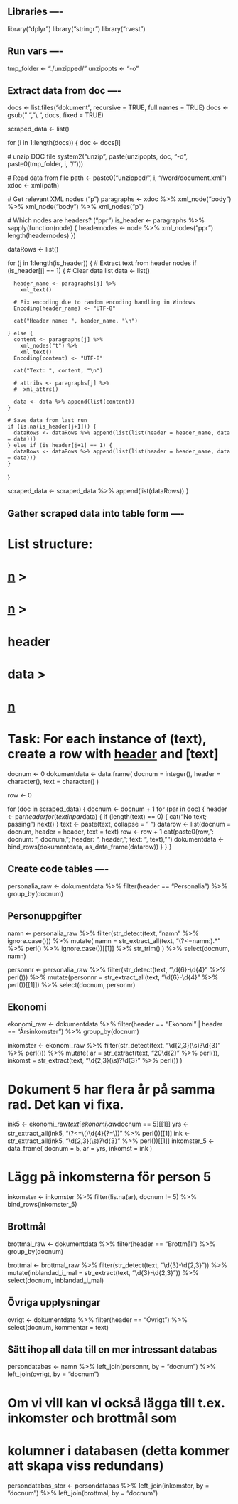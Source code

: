 ## Libraries ----
library("dplyr")
library("stringr")
library("rvest")

## Run vars ----
tmp_folder <- "./unzipped/"
unzipopts <- "-o"

## Extract data from doc ----
docs <- list.files("dokument", recursive = TRUE, full.names = TRUE)
docs <- gsub(" ", "\\ ", docs, fixed = TRUE)

scraped_data <- list()

for (i in 1:length(docs)) {
  doc <- docs[i]

  # unzip DOC file
  system2("unzip", paste(unzipopts, doc, "-d", paste0(tmp_folder, i, "/")))

  # Read data from file
  path <- paste0("unzipped/", i, "/word/document.xml")
  xdoc <- xml(path)

  # Get relevant XML nodes ("p")
  paragraphs <- xdoc %>%
    xml_node("body") %>%
    xml_node("body") %>%
    xml_nodes("p")

  # Which nodes are headers? ("ppr")
  is_header <- paragraphs %>% sapply(function(node) {
    headernodes <- node %>% xml_nodes("ppr")
    length(headernodes)
  })

  dataRows <- list()

  for (j in 1:length(is_header)) {
    # Extract text from header nodes
    if (is_header[j] == 1) {
      # Clear data list
      data <- list()

      header_name <- paragraphs[j] %>%
        xml_text()

      # Fix encoding due to random encoding handling in Windows
      Encoding(header_name) <- "UTF-8"

      cat("Header name: ", header_name, "\n")

    } else {
      content <- paragraphs[j] %>%
        xml_nodes("t") %>%
        xml_text()
      Encoding(content) <- "UTF-8"

      cat("Text: ", content, "\n")

      # attribs <- paragraphs[j] %>%
      #  xml_attrs()

      data <- data %>% append(list(content))
    }

    # Save data from last run
    if (is.na(is_header[j+1])) {
      dataRows <- dataRows %>% append(list(list(header = header_name, data = data)))
    } else if (is_header[j+1] == 1) {
      dataRows <- dataRows %>% append(list(list(header = header_name, data = data)))
    }
  }

  scraped_data <- scraped_data %>% append(list(dataRows))
}


## Gather scraped data into table form ----

# List structure:
# [n](doc) >
#   [n](paragraph) >
#     header
#     data >
#       [n](text)
#
# Task: For each instance of (text), create a row with [header] and [text]

docnum <- 0
dokumentdata <- data.frame(
  docnum = integer(),
  header = character(),
  text = character()
)

row <- 0

for (doc in scraped_data) {
  docnum <- docnum + 1
  for (par in doc) {
    header <- par$header
    for (text in par$data) {
      if (length(text) == 0) {
        cat("No text; passing\n")
        next()
      }
      text <- paste(text, collapse = " ")
      datarow <- list(docnum = docnum, header = header, text = text)
      row <- row + 1
      cat(paste0(row, ": docnum: ", docnum, "; header: ", header, "; text: ", text), "\n")
      dokumentdata <- bind_rows(dokumentdata, as_data_frame(datarow))
    }
  }
}


## Create code tables ----
personalia_raw <- dokumentdata %>%
  filter(header == "Personalia") %>%
  group_by(docnum)

## Personuppgifter
namn <- personalia_raw %>%
  filter(str_detect(text, "namn" %>% ignore.case())) %>%
  mutate(
    namn = str_extract_all(text, "(?<=namn:).*" %>% perl() %>% ignore.case())[[1]] %>%
      str_trim()
  ) %>%
  select(docnum, namn)

personnr <- personalia_raw %>%
  filter(str_detect(text, "\\d{6}-\\d{4}" %>% perl())) %>%
  mutate(personnr = str_extract_all(text, "\\d{6}-\\d{4}" %>% perl())[[1]]) %>%
  select(docnum, personnr)


## Ekonomi
ekonomi_raw <- dokumentdata %>%
  filter(header == "Ekonomi" | header == "Årsinkomster") %>%
  group_by(docnum)

inkomster <- ekonomi_raw %>%
  filter(str_detect(text, "\\d{2,3}(\\s)?\\d{3}" %>% perl())) %>%
  mutate(
    ar = str_extract(text, "20\\d{2}" %>% perl()),
    inkomst = str_extract(text, "\\d{2,3}(\\s)?\\d{3}" %>% perl())
  )

# Dokument 5 har flera år på samma rad. Det kan vi fixa.
ink5 <- ekonomi_raw$text[ekonomi_raw$docnum == 5][[1]]
yrs <- str_extract_all(ink5, "(?<=\\()\\d{4}(?=\\))" %>% perl())[[1]]
ink <- str_extract_all(ink5, "\\d{2,3}(\\s)?\\d{3}" %>% perl())[[1]]
inkomster_5 <- data_frame(
  docnum = 5,
  ar = yrs,
  inkomst = ink
)

# Lägg på inkomsterna för person 5
inkomster <- inkomster %>%
  filter(!is.na(ar), docnum != 5) %>%
  bind_rows(inkomster_5)

## Brottmål
brottmal_raw <- dokumentdata %>%
  filter(header == "Brottmål") %>%
  group_by(docnum)

brottmal <- brottmal_raw %>%
  filter(str_detect(text, "\\d{3}-\\d{2,3}")) %>%
  mutate(inblandad_i_mal = str_extract(text, "\\d{3}-\\d{2,3}")) %>%
  select(docnum, inblandad_i_mal)

## Övriga upplysningar
ovrigt <- dokumentdata %>%
  filter(header == "Övrigt") %>%
  select(docnum, kommentar = text)

## Sätt ihop all data till en mer intressant databas
persondatabas <- namn %>%
  left_join(personnr, by = "docnum") %>%
  left_join(ovrigt, by = "docnum")

# Om vi vill kan vi också lägga till t.ex. inkomster och brottmål som
# kolumner i databasen (detta kommer att skapa viss redundans)
persondatabas_stor <- persondatabas %>%
  left_join(inkomster, by = "docnum") %>%
  left_join(brottmal, by = "docnum")









